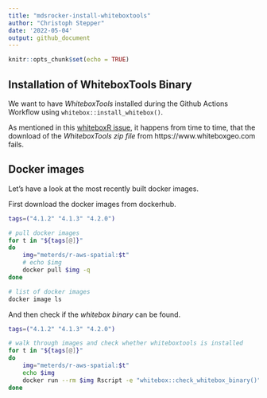 ```yaml
---
title: "mdsrocker-install-whiteboxtools"
author: "Christoph Stepper"
date: '2022-05-04'
output: github_document
---
```


```r
knitr::opts_chunk$set(echo = TRUE)
```

## Installation of WhiteboxTools Binary

We want to have *WhiteboxTools* installed during the Github Actions Workflow
using `whitebox::install_whitebox()`.

As mentioned in this 
[whiteboxR issue](https://github.com/giswqs/whiteboxR/issues/76),
it happens from time to time, that the download of the *WhiteboxTools zip file* 
from https://www.whiteboxgeo.com fails.

## Docker images

Let's have a look at the most recently built docker images.

First download the docker images from dockerhub.
```bash

tags=("4.1.2" "4.1.3" "4.2.0")

# pull docker images
for t in "${tags[@]}"
do
    img="meterds/r-aws-spatial:$t"
    # echo $img
    docker pull $img -q
done

# list of docker images
docker image ls

```

And then check if the *whitebox binary* can be found.
```bash
tags=("4.1.2" "4.1.3" "4.2.0")

# walk through images and check whether whiteboxtools is installed
for t in "${tags[@]}"
do
    img="meterds/r-aws-spatial:$t"
    echo $img
    docker run --rm $img Rscript -e "whitebox::check_whitebox_binary()"
done

```
